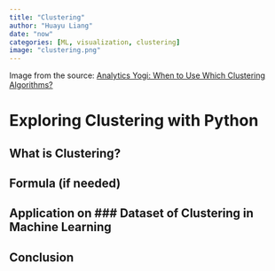 ```yaml
---
title: "Clustering"
author: "Huayu Liang"
date: "now"
categories: [ML, visualization, clustering]
image: "clustering.png"
---
```


Image from the source: [Analytics Yogi: When to Use Which Clustering Algorithms?](https://vitalflux.com/when-to-use-which-clustering-algorithms/)

# Exploring Clustering with Python

## What is Clustering?

## Formula (if needed)

## Application on \### Dataset of Clustering in Machine Learning

## Conclusion
